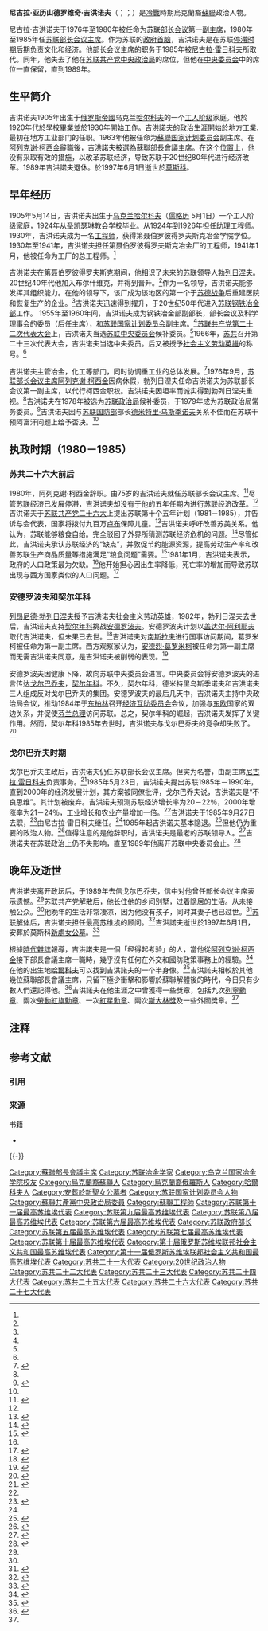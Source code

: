 {{for|一位苏联数学家|安德列·尼古拉耶维奇·吉洪诺夫}}

{{citation style|time=2017-07-04T04:25:09+00:00}}

{{Infobox Officeholder
|name         = 尼古拉·吉洪诺夫<br /> <small>Николай Тихонов</small>
|image        = 
|imagesize    = 
|office       = [[蘇聯部長會議|蘇聯部長會議]][[蘇聯部長會議主席|主席]]
|1blankname   = [[First_Deputy_Premier_of_the_Soviet_Union|第一副主席]]
|1namedata    = [[伊万·阿尔希波夫|伊万·阿尔希波夫]]<br />[[盖达尔·阿利耶夫|盖达尔·阿利耶夫]]<br />[[安德烈·葛罗米柯|安德烈·葛罗米柯]]
|term_start   = {{dts|1980|10|23}}
|term_end     = {{dts|1985|9|27}}
|predecessor  = [[阿列克谢·柯西金|阿列克谢·柯西金]]
|successor    = [[尼古拉·雷日科夫|尼古拉·雷日科夫]]
|office2      = [[蘇聯部長會議|蘇聯部長會議]]第一副主席
|term_start2  = {{dts|1976|9|2}}
|term_end2    = {{dts|1980|10|23}}
|premier2     = [[阿列克谢·柯西金|阿列克谢·柯西金]]
|predecessor2 = [[德米特里·波利扬斯基|德米特里·波利扬斯基]] 
|successor2   = [[伊万·瓦西里耶维奇·阿尔希波夫|伊万·阿尔希波夫]]
|office3      = [[苏联国家计划委员会|苏联国家计划委员会]]副主席
|term_start3  = 1963
|term_end3    = 1965
|premier3     = [[尼基塔·赫鲁晓夫|尼基塔·赫鲁晓夫]]<br />[[阿列克谢·柯西金|阿列克谢·柯西金]]
|predecessor3 =
|successor3   = 
|birth_date   = {{OldStyleDate|1905年|5月14日|5月1日}}
|birth_place  = {{flag|俄羅斯帝國}}[[哈尔科夫|哈尔科夫]]<br />（今{{UKR}}[[哈尔科夫|哈尔科夫]]）
|death_date   = {{death date and age|1997|6|1|1905|5|14|df=y}}
|death_place  = {{RUS}}[[莫斯科|莫斯科]]
|citizenship  = {{USSR}}/{{RUS}}
|nationality  = {{USSR}}/{{RUS}}
|party        = [[苏联共产党|苏联共产党]]
|profession   = [[冶金|冶金]]
|awards={{{!}} style="background: transparent"
{{!}}{{社会主义劳动英雄}} {{!!}} {{社会主义劳动英雄}}
{{!}}}
{{{!}} style="background: transparent"
{{!}}{{列宁勋章}}{{!!}}{{列宁勋章}}{{!!}}{{列宁勋章}}{{!!}}{{列宁勋章}}
{{!}}-
{{!}}{{列宁勋章}}{{!!}}{{列宁勋章}}{{!!}}{{列宁勋章}}{{!!}}{{列宁勋章}}
{{!}}-
{{!}}{{列宁勋章}}{{!!}}{{十月革命勋章}}{{!!}}{{一级卫国战争勋章}}{{!!}}{{劳动红旗勋章}}
{{!}}-
{{!}}{{劳动红旗勋章}}{{!!}}{{红星勋章}}{{!!}}[[File:SU_Medal_For_Labour_Valour_ribbon.svg|40px]]{{!!}}{{纪念列宁诞辰一百周年奖章}}
{{!}}}
}}

'''尼古拉·亚历山德罗维奇·吉洪诺夫'''（{{lang-ru|'''Николай Александрович Тихонов'''}}；{{lang-en|Nikolai Aleksandrovich Tikhonov}}；{{bd|1905年|5月14日{{NoteTag|[[儒略曆|儒略曆]]5月1日}}|1997年|6月1日|catIdx=Ti吉}}）是[[冷戰|冷戰]]時期烏克蘭裔[[蘇聯|蘇聯]]政治人物。

尼古拉·吉洪诺夫于1976年至1980年被任命为[[苏联部长会议|苏联部长会议]]第一[[副总理|副主席]]，1980年至1985年任[[苏联部长会议主席|苏联部长会议主席]]。作为苏联的[[政府首脑|政府首脑]]，吉洪诺夫是在苏联[[停滞时期|停滞时期]]后期负责文化和经济。他部长会议主席的职务于1985年被[[尼古拉·雷日科夫|尼古拉·雷日科夫]]所取代。同年，他失去了他在[[苏联共产党中央政治局|苏联共产党中央政治局]]的席位，但他在[[苏联共产党中央委员会|中央委员会]]中的席位一直保留，直到1989年。

== 生平简介 ==
吉洪诺夫1905年出生于[[俄罗斯帝國|俄罗斯帝國]]乌克兰[[哈尔科夫|哈尔科夫]]的一个[[工人阶级|工人阶级]]家庭。他於1920年代於學校畢業並於1930年開始工作。吉洪諾夫的政治生涯開始於地方工業.最初在地方工业部门的任职。1963年他被任命为[[蘇聯国家计划委员会|蘇聯国家计划委员会]]副主席。在[[阿列克谢·柯西金|阿列克谢·柯西金]]辭職後，吉洪諾夫被選為蘇聯部長會議主席。在这个位置上，他没有采取有效的措施，以改革苏联经济，导致苏联于20世纪80年代进行经济改革。1989年吉洪諾夫退休。於1997年6月1日逝世於[[莫斯科|莫斯科]]。

== 早年经历 ==
1905年5月14日，吉洪诺夫出生于[[乌克兰|乌克兰]][[哈尔科夫|哈尔科夫]]（[[儒略历|儒略历]] 5月1日）一个工人阶级家庭，1924年从圣凯瑟琳教会学校毕业。从1924年到1926年担任助理工程师。1930年，吉洪诺夫成为一名[[工程师|工程师]]，获得第聂伯罗彼得罗夫斯克冶金学院学位。1930年至1941年，吉洪诺夫担任第聂伯罗彼得罗夫斯克冶金厂的工程师，1941年1月，他被任命为工厂的总工程师。<ref name="reallyshortbio"/>

吉洪诺夫在第聂伯罗彼得罗夫斯克期间，他相识了未来的[[苏联|苏联]]领导人[[勃列日涅夫|勃列日涅夫]]。{{sfn|Zemtsov|1989|p=119}}20世纪40年代他加入布尔什维克，并得到晋升。<ref name="shortbio"/>作为一名领导，吉洪诺夫能够发挥其组织能力。在他的领导下，该厂成为该地区的第一个于[[苏德战争|苏德战争]]后重建医院和恢复生产的企业。<ref name="reallyshortbio"/>吉洪诺夫迅速得到擢升，于20世纪50年代进入[[苏联钢铁冶金部|苏联钢铁冶金部]]工作。 {{sfn|Zemtsov|1989|p=70}}1955年至1960年间，吉洪诺夫成为钢铁冶金部副部长，部长会议及科学理事会的委员（后任主席），和[[苏联国家计划委员会|苏联国家计划委员会]]副主席。<ref name="reallyshortbio"/>[[苏联共产党第二十二次代表大会|苏联共产党第二十二次代表大会]]上，吉洪诺夫当选[[苏联中央委员会|苏联中央委员会]]候补委员。<ref name="reallyshortbio"/>1966年，[[苏共|苏共]]召开第二十三次代表大会，吉洪诺夫当选中央委员。后又被授予[[社会主义劳动英雄|社会主义劳动英雄]]的称号。<ref name="shortbio"/>

吉洪诺夫主管冶金，化工等部门，同时协调重工业的总体发展。<ref>{{cite book | author = Hough, Jerry F.; Fainsod, Merle | page = 382 | title = How the Soviet Union is Governed | location =  | publisher = [[Harvard_University_Press|Harvard University Press]] | year = 1979 | url = http://books.google.com/books?id=38gMzMRXCpQC&dq | isbn = 978-0-674-41030-5 | access-date = 2012-01-14 | archive-date = 2011-05-11 | archive-url = https://web.archive.org/web/20110511090016/http://books.google.com/books?id=38gMzMRXCpQC&dq | dead-url = no }}</ref>1976年9月，[[苏联部长会议主席|苏联部长会议主席]][[阿列克谢·柯西金|阿列克谢·柯西金]]因病休假，勃列日涅夫任命吉洪诺夫为苏联部长会议第一副主席，以代行柯西金职权。{{sfn|Zemtsov|1989|p=119}}吉洪诺夫因坦率而诚实得到勃列日涅夫重视。<ref name="Kommersant"/>吉洪诺夫在1978年被选为[[苏联政治局|苏联政治局]]候补委员，于1979年成为苏联政治局常务委员。<ref>{{Cite book | author = Brown, Archie | title = The Gorbachev factor | location =  | publisher = [[Oxford_University_Press|Oxford University Press]] | year = 1997 | url = http://books.google.com/books?id=aH7BPTrwNXUC&dq | isbn = 978-0-192-88052-9 | page = 332 | authorlink = Archie Brown | access-date = 2012-01-14 | archive-date = 2013-05-26 | archive-url = https://web.archive.org/web/20130526111024/http://books.google.com/books?id=aH7BPTrwNXUC&dq | dead-url = no }}</ref>吉洪诺夫因与[[苏联国防部|苏联国防部]]部长[[德米特里·乌斯季诺夫|德米特里·乌斯季诺夫]]关系不佳而在苏联干预阿富汗问题上给予否决。<ref name="Kommersant"/>

== 执政时期（1980－1985） ==
=== 苏共二十六大前后 ===
1980年，阿列克谢·柯西金辞职。由75岁的吉洪诺夫就任苏联部长会议主席。<ref>{{Cite book | author = Ploss, Sidney | title = The Roots of Perestroika: The Soviet Breakdown in Historical Context | location =  | publisher = [[McFarland_&_Company|McFarland & Company]] | year = 2010 | url = http://books.google.com/books?id=6BzucnMoWfQC&dq | isbn = 978-0-786-44486-1 | page = 132 | access-date = 2012-01-14 | archive-date = 2012-11-15 | archive-url = https://web.archive.org/web/20121115023753/http://books.google.com/books?id=6BzucnMoWfQC&dq | dead-url = no }}</ref>尽管苏联经济已发展停滞，吉洪诺夫却没有于他的五年任期内进行苏联经济改革。<ref name="reallyshortbio"/>吉洪诺夫于[[苏联共产党二十六大|苏联共产党二十六大]]上提出苏联第十个五年计划（1981－1985），并告诉与会代表，国家将拨付九百万[[卢布|卢布]]保障儿童。<ref>{{Cite book | author = Lahusen, Thomas; Solomon, Peter H. | title = What is Soviet now?: identities, legacies, memories | location =  | publisher = LIT Verlag Münster | year = 2008 | url = http://books.google.com/books?id=3GonhERyzwEC&dq | isbn = 978-3-825-80640-8 | page = 206 | access-date = 2012-01-14 | archive-date = 2013-05-26 | archive-url = https://web.archive.org/web/20130526140426/http://books.google.com/books?id=3GonhERyzwEC&dq | dead-url = no }}</ref>吉洪诺夫呼吁改善苏美关系。他认为，苏联能够粮食自给。完全驳回了外界所猜测苏联经济危机的问题。<ref name="eagle">{{cite web | author =  | title = Tikhonov Bids for U.S. Trade | work = [[Reading_Eagle|Reading Eagle]] | url = http://news.google.com/newspapers?id=090hAAAAIBAJ&sjid=66AFAAAAIBAJ&pg=2515,4061259&dq=nikolai-tikhonov&hl=en | date = 1981-02-27 | accessdate = 2012-01-14 | archive-date = 2015-04-21 | archive-url = https://web.archive.org/web/20150421081322/https://news.google.com/newspapers?id=090hAAAAIBAJ&sjid=66AFAAAAIBAJ&pg=2515,4061259&dq=nikolai-tikhonov&hl=en | dead-url = no }}</ref>尽管如此，吉洪诺夫承认苏联经济的“缺点”，并敦促节约能源资源，提高劳动生产率和改善苏联生产商品质量等措施满足“粮食问题”需要。<ref>{{cite web | author = | title = Soviets put squeeze on U.S. for summit | work = [[Tri-City_Herald|Tri-City Herald]] | url = http://news.google.com/newspapers?id=sm4hAAAAIBAJ&sjid=yocFAAAAIBAJ&pg=3468,8470106&dq=nikolai-tikhonov&hl=en | date = 1981-02-27 }}</ref>1981年1月，吉洪诺夫表示，政府的人口政策最为欠缺。<ref name="service"/>他开始担心因出生率降低，死亡率的增加而导致苏联出现与西方国家类似的人口问题。<ref name="service">{{Cite book | author = Service, Robert | title = History of Modern Russia: From Tsarism to the Twenty-first Century | location =  | publisher = [[Penguin_Books_Ltd|Penguin Books Ltd]] | year = 2009 | url = http://books.google.com/books?id=o8Z1QAAACAAJ&dq | isbn = 978-0-674-03493-8 | page = 422 | authorlink = Robert Service (historian) | access-date = 2012-01-14 | archive-date = 2011-05-11 | archive-url = https://web.archive.org/web/20110511090135/http://books.google.com/books?id=o8Z1QAAACAAJ&dq | dead-url = no }}</ref>

=== 安德罗波夫和契尔年科 ===
 
[[列昂尼德·勃列日涅夫|列昂尼德·勃列日涅夫]]授予吉洪诺夫社会主义劳动英雄，1982年，勃列日涅夫去世后，吉洪诺夫支持[[契尔年科|契尔年科]]挑战[[安德罗波夫|安德罗波夫]]。{{sfn|Zemtsov|1989|p=131}}安德罗波夫计划以[[盖达尔·阿利耶夫|盖达尔·阿利耶夫]]取代吉洪诺夫，但未果已去世。<ref>{{Cite book | author = Clark, William A. | title = Crime and punishment in Soviet officialdom: combating corruption in the political elite, 1965–1990 | location =  | publisher = [[M._E._Sharpe|M. E. Sharpe]] | year = 1993 | url = http://books.google.com/books?id=0VinP2hZRUEC&dq | isbn = 1-56324-055-6 | page = 157 | access-date = 2012-01-14 | archive-date = 2014-07-04 | archive-url = https://web.archive.org/web/20140704170800/http://books.google.com/books?id=0VinP2hZRUEC&dq | dead-url = no }}</ref>吉洪诺夫对[[南斯拉夫|南斯拉夫]]进行国事访问期间，葛罗米柯被任命为第一副主席。西方观察家认为，[[安德烈·葛罗米柯|安德烈·葛罗米柯]]被任命为第一副主席而无需吉洪诺夫同意，是吉洪诺夫被削弱的表现。<ref>{{cite web | author =  | title = Gromyko's promotion may be premier's loss | work = [[Deseret_News|Deseret News]] | url = http://news.google.com/newspapers?id=Nd4qAAAAIBAJ&sjid=GYMDAAAAIBAJ&pg=5478,3796597&dq=nikolai-tikhonov&hl=en | date = 1983-03-25 | access-date = 2012-01-14 | archive-date = 2020-04-26 | archive-url = https://web.archive.org/web/20200426011514/https://news.google.com/newspapers?id=Nd4qAAAAIBAJ&sjid=GYMDAAAAIBAJ&pg=5478,3796597&dq=nikolai-tikhonov&hl=en }}</ref>

安德罗波夫因健康下降，故向苏联中央委员会进言。中央委员会将安德罗波夫的进言传达[[戈尔巴乔夫|戈尔巴乔夫]]，[[契尔年科|契尔年科]]。不久，契尔年科，德米特里乌斯季诺夫和吉洪诺夫三人组成反对戈尔巴乔夫的集团。安德罗波夫的最后几天中，吉洪诺夫主持中央政治局会议，推动1984年于[[东柏林|东柏林]]召开[[经济互助委员会|经济互助委员会]]会议，加强与[[东欧|东欧]]国家的双边关系，并促使[[芬兰|芬兰]][[总理|总理]]访问苏联。总之，契尔年科的崛起，吉洪诺夫发挥了关键作用。{{sfn|Zemtsov|1989|p=146}}然而，契尔年科1985年去世时，吉洪诺夫与戈尔巴乔夫的竞争却失败了。<ref>{{cite book | author = Brown, Archie | title = The Rise & Fall of Communism | location =  | publisher = [[Bodley_Head|Bodley Head]] | year = 2009 | url = http://books.google.com/books?id=yWQpAQAAIAAJ&q | isbn = 978-1-84595-067-5 | pages = 482–83 | authorlink = Archie Brown | access-date = 2012-01-14 | archive-date = 2014-01-01 | archive-url = https://web.archive.org/web/20140101121311/http://books.google.com/books?id=yWQpAQAAIAAJ&q | dead-url = no }}</ref>

=== 戈尔巴乔夫时期 ===
戈尔巴乔夫主政后，吉洪诺夫仍任苏联部长会议主席。但实为名誉，由副主席[[尼古拉·雷日科夫|尼古拉·雷日科夫]]负责事务。<ref>{{Cite book | author = Gaidar, Yegor | title = Days of defeat and victory | location =  | publisher = [[University_of_Washington_Press|University of Washington Press]] | year = 1999 | url = http://books.google.com/books?id=AsODNXgkkCQC&dq | isbn = 0-295-97823-6 | page = 26 | authorlink = Yegor Gaidar | access-date = 2012-01-14 | archive-date = 2013-05-26 | archive-url = https://web.archive.org/web/20130526140303/http://books.google.com/books?id=AsODNXgkkCQC&dq | dead-url = no }}</ref>1985年5月23日，吉洪诺夫提出苏联1985年－1990年，直到2000年的经济发展计划，其方案被同僚批评，戈尔巴乔夫说，吉洪诺夫是“不良思维”。其计划被废弃。吉洪诺夫预测苏联经济增长率为20－22％，2000年增涨率为21－24％，工业增长和农业产量增加一倍。<ref name="shortbio"/>吉洪诺夫于1985年9月27日去职，<ref>{{cite book | author = Brown, Archie | title = The Rise & Fall of Communism | location =  | publisher = [[Bodley_Head|Bodley Head]] | year = 2009 | url = http://books.google.com/books?id=yWQpAQAAIAAJ&q | isbn = 978-1-84595-067-5 | page = 488 | authorlink = Archie Brown | access-date = 2012-01-14 | archive-date = 2014-01-01 | archive-url = https://web.archive.org/web/20140101121311/http://books.google.com/books?id=yWQpAQAAIAAJ&q | dead-url = no }}</ref>由尼古拉·雷日科夫继任。<ref name="ryzhkov"/>1985年起吉洪诺夫基本隐退。<ref name="ryzhkov">{{Cite book | author = Service, Robert | title = History of Modern Russia: From Tsarism to the Twenty-first Century | location =  | publisher = [[Penguin_Books_Ltd|Penguin Books Ltd]] | year = 2009 | url = http://books.google.com/books?id=o8Z1QAAACAAJ&dq | isbn = 0-14-103797-0 | page = 439 | authorlink = Robert Service (historian) | access-date = 2012-01-14 | archive-date = 2011-05-11 | archive-url = https://web.archive.org/web/20110511090135/http://books.google.com/books?id=o8Z1QAAACAAJ&dq | dead-url = no }}</ref>但他仍为重要的政治人物。<ref>{{Cite book | author = Haghayeghi ,Mehrdad | title = Islam and Politics in Central Asia | location =  | publisher = [[Palgrave_Macmillan|Palgrave Macmillan]] | year = 1996 | url = http://books.google.com/books?id=NmP04VU0N2cC&dq | isbn = 0-312-16488-2 | page = 46 | access-date = 2012-01-14 | archive-date = 2013-05-26 | archive-url = https://web.archive.org/web/20130526114048/http://books.google.com/books?id=NmP04VU0N2cC&dq | dead-url = no }}</ref>值得注意的是他辞职时，吉洪诺夫是最老的苏联领导人。<ref>{{Cite book | author = Zwass, Adam | title = The Council for Mutual Economic Assistance: the thorny path from political to economic integration | location =  | publisher = [[M._E._Sharpe|M. E. Sharpe]] | year = 1989 | url = http://books.google.com/books?id=2db3MMq1W70C&dq | isbn = 978-0-87332-496-0 | page = 152 | access-date = 2012-01-14 | archive-date = 2014-01-01 | archive-url = https://web.archive.org/web/20140101122215/http://books.google.com/books?id=2db3MMq1W70C&dq | dead-url = no }}</ref>吉洪诺夫在苏联政治上仍不失影响，直至1989年他离开苏联中央委员会止。<ref name="reallyshortbio">{{cite web | author = Симоновым, A.A. | title = Тихонов, Николай Александрович | trans_title = Tikhonov, Nikolai Aleksandrovich | language = ru | publisher = warheroes.ru | url = http://www.warheroes.ru/hero/hero.asp?Hero_id=1228 | accessdate = 2010-11-05 | date =  | archive-date = 2010-09-09 | archive-url = https://web.archive.org/web/20100909060913/http://www.warheroes.ru/hero/hero.asp?Hero_id=1228 | dead-url = no }}</ref>

== 晚年及逝世 ==

吉洪诺夫离开政坛后，于1989年去信戈尔巴乔夫，信中对他曾任部长会议主席表示遗憾。<ref name="shortbio"/>苏联共产党解散后，他长住他的乡间别墅，过着隐居的生活。从未接触公众。<ref name="shortbio"/>他晚年的生活非常凄凉，因为他没有孩子，同时其妻子也已过世。<ref name="shortbio">{{cite web | author =  | title = Тихонов, Николай Александрович | language = ru | publisher = proekt-wms.narod.ru | url = http://proekt-wms.narod.ru/states/tihonov-na.htm | accessdate = 2010-11-05 | date =  | archive-date = 2017-12-06 | archive-url = https://web.archive.org/web/20171206140055/http://proekt-wms.narod.ru/states/tihonov-na.htm | dead-url = yes }}</ref>[[苏联解体|苏联解体]]后，吉洪诺夫担任[[最高苏维埃|最高苏维埃]]的顾问。<ref>{{cite web | author =  | title = Биографии | language = ru | publisher = [[Forbes|Forbes.ru]] | url = http://www.forbes.ru/article/11904-biografii | accessdate = 2010-11-21 | date = 2009-09-24 | deadurl = yes | archiveurl = https://web.archive.org/web/20101010111312/http://www.forbes.ru/article/11904-biografii | archivedate = 2010-10-10 }}</ref>吉洪諾夫逝世於1997年6月1日，安葬於莫斯科[[新處女公墓|新處女公墓]]。<ref>{{cite web | author =  | title = Тихонов, Николай Александрович | language = ru | publisher = warheroes.ru | url = http://www.warheroes.ru/hero/hero.asp?id=3244 | accessdate = 2010-11-05 | date =  | archive-date = 2011-06-12 | archive-url = https://web.archive.org/web/20110612105333/http://www.warheroes.ru/hero/hero.asp?id=3244 | dead-url = no }}</ref> 

根據[[時代雜誌|時代雜誌]]報導，吉洪諾夫是一個「经得起考验」的人，當他從[[阿列克谢·柯西金|阿列克谢·柯西金]]接下部長會議主席一職時，幾乎沒有任何在外交和國防政策事務上的經驗。<ref>{{cite web | author =  | title = Soviet Union: And Then There Was One | work = [[Time_(magazine)|Time]] | url = http://www.time.com/time/magazine/article/0,9171,924497,00.html | accessdate = 2011-01-21 | date = 1980-11-03 | archive-date = 2011-01-20 | archive-url = https://web.archive.org/web/20110120112405/http://www.time.com/time/magazine/article/0,9171,924497,00.html | dead-url = no }}</ref>在他的出生地[[哈爾科夫|哈爾科夫]]可以找到吉洪諾夫的一个半身像。<ref>{{cite web | author =  | title = Тихонов, Николай Александрович | language = ru | publisher = warheroes.ru | url = http://www.warheroes.ru/hero/hero.asp?id=83 | accessdate = 2010-11-05 | date =  | archive-date = 2005-01-17 | archive-url = https://web.archive.org/web/20050117175847/http://www.warheroes.ru/hero/hero.asp?id=83 | dead-url = no }}</ref>吉洪諾夫相較於其他幾位蘇聯部長會議主席，只留下極少衝擊和影響於蘇聯解體後的時代，今日只有少數人們還記得他。<ref name="Kommersant">{{cite web | author =  | title = Охранники скидывались на фрукты бывшему премьеру | language = ru | work = [[Kommersant|Kommersant]] | url = http://www.kommersant.ru/doc.aspx?DocsID=17565&print=true | accessdate = 2010-11-05 | date = 2000-05-09 }}</ref>吉洪諾夫在他生涯之中曾獲得一些獎章，包括九次[[列寧勳章|列寧勳章]]、兩次[[勞動紅旗勳章|勞動紅旗勳章]]、一次[[紅星勳章|紅星勳章]]、兩次[[斯大林獎|斯大林獎]]及一些外國獎章。<ref name="reallyshortbio"/>

== 注释 ==
{{NoteFoot}}

== 参考文献 ==
=== 引用 ===
{{Reflist|30em}}

=== 来源 ===
{{refbegin}}
; 书籍
* {{cite book | author = Zemtsov, Ilya | title = 契尔年科：最后的布尔什维克：在改革前夕的苏联 | location =  | publisher = [[Transaction_Publishers|Transaction Publishers]] | year = 1989 | url = http://books.google.com/books?id=hgscfLr5dCsC&dq | isbn = 978-0-887-38260-4 | ref = CITEREFZemtsov1989 | access-date = 2012-01-14 | archive-date = 2011-09-17 | archive-url = https://web.archive.org/web/20110917185822/http://books.google.com/books?id=hgscfLr5dCsC&dq | dead-url = no }}
{{refend}}

{{-}}
{{s-start}}
{{s-gov}}
{{succession box
|title  = [[蘇聯部長會議|蘇聯部長會議]][[蘇聯部長會議主席|主席]]
|before = [[阿列克谢·柯西金|阿列克谢·柯西金]]
|after  = [[尼古拉·雷日科夫|尼古拉·雷日科夫]]
|years  = 1980–1985}}
{{s-end}}

{{USSRpremier}}
{{Brezhnev Era}}

{{Authority control}}

{{DEFAULTSORT:Tikhonov, Nikolai}}
[[Category:蘇聯部長會議主席|Category:蘇聯部長會議主席]]
[[Category:苏联冶金学家|Category:苏联冶金学家]]
[[Category:乌克兰国家冶金学院校友|Category:乌克兰国家冶金学院校友]]
[[Category:烏克蘭裔蘇聯人|Category:烏克蘭裔蘇聯人]]
[[Category:烏克蘭裔俄羅斯人|Category:烏克蘭裔俄羅斯人]]
[[Category:哈爾科夫人|Category:哈爾科夫人]]
[[Category:安葬於新聖女公墓者|Category:安葬於新聖女公墓者]]
[[Category:苏联国家计划委员会人物|Category:苏联国家计划委员会人物]]
[[Category:蘇聯共產黨中央政治局委員|Category:蘇聯共產黨中央政治局委員]]
[[Category:蘇聯工程師|Category:蘇聯工程師]]
[[Category:苏联第十一届最高苏维埃代表|Category:苏联第十一届最高苏维埃代表]]
[[Category:苏联第九届最高苏维埃代表|Category:苏联第九届最高苏维埃代表]]
[[Category:苏联第八届最高苏维埃代表|Category:苏联第八届最高苏维埃代表]]
[[Category:苏联第六届最高苏维埃代表|Category:苏联第六届最高苏维埃代表]]
[[Category:苏联政府部长|Category:苏联政府部长]]
[[Category:苏联第五届最高苏维埃代表|Category:苏联第五届最高苏维埃代表]]
[[Category:苏联第七届最高苏维埃代表|Category:苏联第七届最高苏维埃代表]]
[[Category:苏联第十届最高苏维埃代表|Category:苏联第十届最高苏维埃代表]]
[[Category:第十届俄罗斯苏维埃联邦社会主义共和国最高苏维埃代表|Category:第十届俄罗斯苏维埃联邦社会主义共和国最高苏维埃代表]]
[[Category:第十一届俄罗斯苏维埃联邦社会主义共和国最高苏维埃代表|Category:第十一届俄罗斯苏维埃联邦社会主义共和国最高苏维埃代表]]
[[Category:苏共二十一大代表|Category:苏共二十一大代表]]
[[Category:20世纪政治人物|Category:20世纪政治人物]]
[[Category:苏共二十二大代表|Category:苏共二十二大代表]]
[[Category:苏共二十三大代表|Category:苏共二十三大代表]]
[[Category:苏共二十四大代表|Category:苏共二十四大代表]]
[[Category:苏共二十五大代表|Category:苏共二十五大代表]]
[[Category:苏共二十六大代表|Category:苏共二十六大代表]]
[[Category:苏共二十七大代表|Category:苏共二十七大代表]]